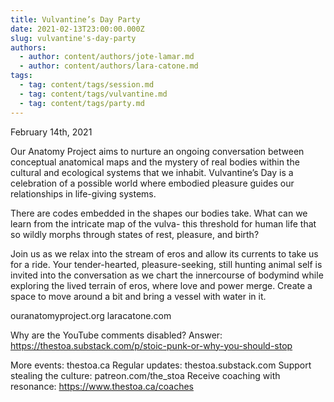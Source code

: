 ```yaml
---
title: Vulvantine’s Day Party
date: 2021-02-13T23:00:00.000Z
slug: vulvantine's-day-party
authors:
  - author: content/authors/jote-lamar.md
  - author: content/authors/lara-catone.md
tags:
  - tag: content/tags/session.md
  - tag: content/tags/vulvantine.md
  - tag: content/tags/party.md
---
```


February 14th, 2021

Our Anatomy Project aims to nurture an ongoing conversation between conceptual anatomical maps and the mystery of real bodies within the cultural and ecological systems that we inhabit. Vulvantine’s Day is a celebration of a possible world where embodied pleasure guides our relationships in life-giving systems.

There are codes embedded in the shapes our bodies take. What can we learn from the intricate map of the vulva- this threshold for human life that so wildly morphs through states of rest, pleasure, and birth?

Join us as we relax into the stream of eros and allow its currents to take us for a ride. Your tender-hearted, pleasure-seeking, still hunting animal self is invited into the conversation as we chart the innercourse of bodymind while exploring the lived terrain of eros, where love and power merge. Create a space to move around a bit and bring a vessel with water in it.

ouranatomyproject.org
laracatone.com

Why are the YouTube comments disabled? Answer: https://thestoa.substack.com/p/stoic-punk-or-why-you-should-stop

More events: thestoa.ca
Regular updates: thestoa.substack.com
Support stealing the culture: patreon.com/the_stoa
Receive coaching with resonance: https://www.thestoa.ca/coaches
